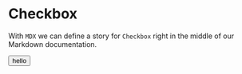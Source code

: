 
<Meta title="Layout/Inline" />

# Checkbox

With `MDX` we can define a story for `Checkbox` right in the middle of our
Markdown documentation.

<Canvas>
  <button>hello</button>
</Canvas>
